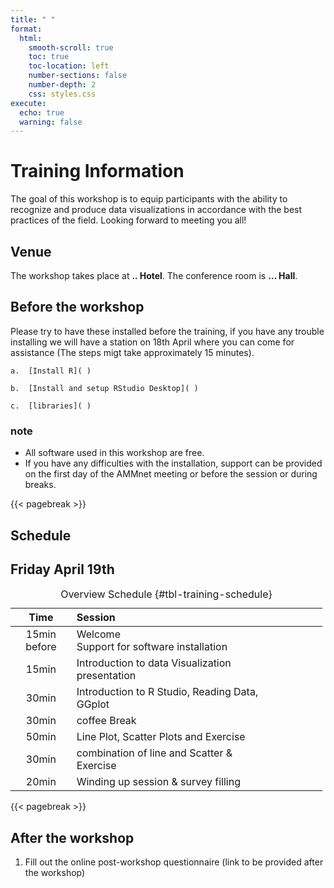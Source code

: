```yaml
---
title: " "
format:
  html:
    smooth-scroll: true
    toc: true
    toc-location: left
    number-sections: false
    number-depth: 2
    css: styles.css
execute:
  echo: true
  warning: false
---
```


# Training Information

The goal of this workshop is to equip participants with the ability to recognize and produce data visualizations in accordance with the best practices of the field. Looking forward to meeting you all!

## Venue

The workshop takes place at **.. Hotel**. The conference room is **... Hall**.

## Before the workshop

Please try to have these installed before the training, if you have any trouble installing we will have a station on 18th April where you can come for assistance (The steps migt take approximately 15 minutes).

```         
a.  [Install R]( )

b.  [Install and setup RStudio Desktop]( )

c.  [libraries]( )
```

::: callout-tip
### note

-   All software used in this workshop are free.
-   If you have any difficulties with the installation, support can be provided on the first day of the AMMnet meeting or before the session or during breaks.
:::

{{< pagebreak >}}

## Schedule

## Friday April 19th

+--------------+-------------------------------------------------+----------+
| Time         | Session                                         |          |
+:============:+:================================================+==========+
| 15min before | Welcome\                                        |          |
|              | Support for software installation               |          |
+--------------+-------------------------------------------------+----------+
| 15min        | Introduction to data Visualization presentation |          |
+--------------+-------------------------------------------------+----------+
| 30min        | Introduction to R Studio, Reading Data, GGplot  |          |
+--------------+-------------------------------------------------+----------+
| 30min        | coffee Break                                    |          |
+--------------+-------------------------------------------------+----------+
| 50min        | Line Plot, Scatter Plots and Exercise           |          |
+--------------+-------------------------------------------------+----------+
| 30min        | combination of line and Scatter & Exercise      |          |
+--------------+-------------------------------------------------+----------+
| 20min        | Winding up session & survey filling             |          |
+--------------+-------------------------------------------------+----------+

: Overview Schedule {#tbl-training-schedule}

{{< pagebreak >}}

## After the workshop

1.  Fill out the online post-workshop questionnaire (link to be provided after the workshop)

